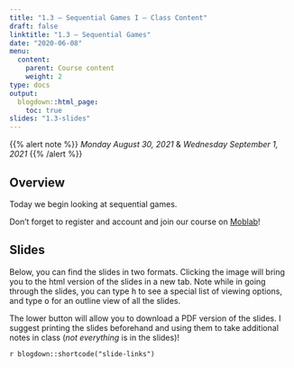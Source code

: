 ```yaml
---
title: "1.3 — Sequential Games I — Class Content"
draft: false
linktitle: "1.3 — Sequential Games"
date: "2020-06-08"
menu:
  content:
    parent: Course content
    weight: 2
type: docs
output:
  blogdown::html_page:
    toc: true
slides: "1.3-slides"
---
```


{{% alert note %}}
*Monday August 30, 2021* & *Wednesday September 1, 2021*
{{% /alert %}}

## <i class="fas fa-info-circle fa-lg"></i> Overview

Today we begin looking at sequential games.

Don't forget to register and account and join our course on [Moblab](https://moblab.com)!

## <i class="fas fa-chalkboard-teacher"></i> Slides

Below, you can find the slides in two formats. Clicking the image will bring you to the html version of the slides in a new tab. Note while in going through the slides, you can type <kbd>h</kbd> to see a special list of viewing options, and type <kbd>o</kbd> for an outline view of all the slides.

The lower button will allow you to download a PDF version of the slides. I suggest printing the slides beforehand and using them to take additional notes in class (*not everything* is in the slides)!

`r blogdown::shortcode("slide-links")`